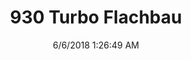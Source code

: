 ---
width: 1333
height: 2000
title: 930 Turbo Flachbau
description: 930 Turbo Flachbau with Lipstick Red interior.
date: 6/6/2018 1:26:49 AM
cameraMake: Sony
cameraModel: ILCE-7M3
lens: ZEISS Batis 1.8/85
settingsfStop: f/2.2
settingsISO: ISO 1250
settingsShutter: 1/1000
settingsFocalLength: 85 mm
---